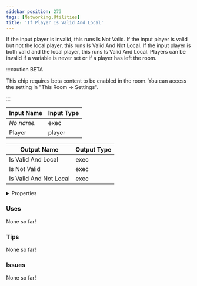 ```yaml
---
sidebar_position: 273
tags: [Networking,Utilities]
title: 'If Player Is Valid And Local'
---
```


If the input player is invalid, this runs Is Not Valid. If the input player is valid but not the local player, this runs Is Valid And Not Local. If the input player is both valid and the local player, this runs Is Valid And Local. Players can be invalid if a variable is never set or if a player has left the room.

:::caution BETA

This chip requires beta content to be enabled in the room. You can access the setting in "This Room -> Settings".

:::


<EsbSvg />

| Input Name | Input Type |
|-----------|-----------|
| *No name.* | exec |
| Player | player |

| Output Name | Output Type |
|-----------|-----------|
| Is Valid And Local | exec |
| Is Not Valid | exec |
| Is Valid And Not Local | exec |


<details>
  <summary>Properties</summary>
  <div>
    <div>
    <table>
      <thead>
        <tr>
          <th>Is beta required?</th>
          <th>✅</th>
        </tr>
        <tr>
          <th>Is this chip a trolling risk?</th>
          <th>❌</th>
        </tr>
        <tr>
          <th>Is this chip a role assignment risk?</th>
          <th>❌</th>
        </tr>
        <tr>
          <th>Chip UUID</th>
          <th>c1049bfc-902d-4a1a-8b28-1a80b6f26588</th>
        </tr>
      </thead>
    </table>
    </div>
  </div>
</details>

### Uses

None so far!

### Tips

None so far!

### Issues

None so far!